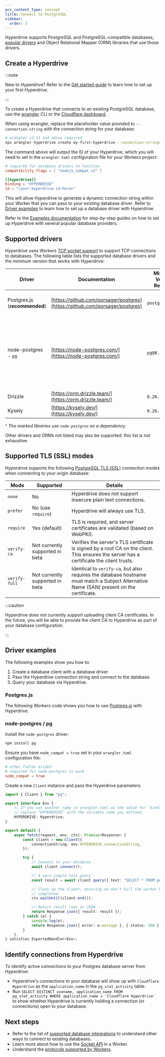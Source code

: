```yaml
---
pcx_content_type: concept
title: Connect to PostgreSQL
sidebar:
  order: 3
---
```



Hyperdrive supports PostgreSQL and PostgreSQL-compatible databases, [popular drivers](#supported-drivers) and Object Relational Mapper (ORM) libraries that use those drivers.

## Create a Hyperdrive

:::note

New to Hyperdrive? Refer to the [Get started guide](/hyperdrive/get-started/) to learn how to set up your first Hyperdrive.

:::

To create a Hyperdrive that connects to an existing PostgreSQL database, use the [wrangler](/workers/wrangler/install-and-update/) CLI or the [Cloudflare dashboard](https://dash.cloudflare.com/?to=/:account/workers-and-pages/hyperdrive).

When using wrangler, replace the placeholder value provided to `--connection-string` with the connection string for your database:

```sh
# wrangler v3.11 and above required
npx wrangler hyperdrive create my-first-hyperdrive --connection-string="postgres://user:password@database.host.example.com:5432/databasenamehere"
```

The command above will output the ID of your Hyperdrive, which you will need to set in the `wrangler.toml` configuration file for your Workers project:

```toml
# required for database drivers to function
compatibility_flags = [ "nodejs_compat_v2" ]

[[hyperdrive]]
binding = "HYPERDRIVE"
id = "<your-hyperdrive-id-here>"
```

This will allow Hyperdrive to generate a dynamic connection string within your Worker that you can pass to your existing database driver. Refer to [Driver examples](#driver-examples) to learn how to set up a database driver with Hyperdrive.

Refer to the [Examples documentation](/hyperdrive/examples/) for step-by-step guides on how to set up Hyperdrive with several popular database providers.

## Supported drivers

Hyperdrive uses Workers [TCP socket support](/workers/runtime-apis/tcp-sockets/#connect) to support TCP connections to databases. The following table lists the supported database drivers and the minimum version that works with Hyperdrive:

| Driver                        | Documentation                                                                | Minimum Version Required | Notes                                                                                                                                                                                                        |
| ----------------------------- | ---------------------------------------------------------------------------- | ------------------------ | ------------------------------------------------------------------------------------------------------------------------------------------------------------------------------------------------------------ |
| Postgres.js (**recommended**) | [https://github.com/porsager/postgres](https://github.com/porsager/postgres) | `postgres@3.4.4`         | Supported in both Workers & Pages.                                                                                                                                                                           |
| node-postgres - `pg`          | [https://node-postgres.com/](https://node-postgres.com/)                     | `pg@8.11.0`              | `8.11.4` introduced a bug with URL parsing and will not work. `8.11.5` fixes this. Requires the [`node_compat`](/workers/wrangler/configuration/#add-polyfills-using-wrangler) compatibility flag to be set. |
| Drizzle                       | [https://orm.drizzle.team/](https://orm.drizzle.team/)                       | `0.26.2`^                |                                                                                                                                                                                                              |
| Kysely                        | [https://kysely.dev/](https://kysely.dev/)                                   | `0.26.3`^                |                                                                                                                                                                                                              |

^ _The marked libraries use `node-postgres` as a dependency._

Other drivers and ORMs not listed may also be supported: this list is not exhaustive.

## Supported TLS (SSL) modes

Hyperdrive supports the following [PostgreSQL TLS (SSL)](https://www.postgresql.org/docs/current/libpq-ssl.html) connection modes when connecting to your origin database:

| Mode          | Supported                       | Details                                                                                                                                   |
| ------------- | ------------------------------- | ----------------------------------------------------------------------------------------------------------------------------------------- |
| `none`        | No                              | Hyperdrive does not support insecure plain text connections.                                                                              |
| `prefer`      | No (use `require`)              | Hyperdrive will always use TLS.                                                                                                           |
| `require`     | Yes (default)                   | TLS is required, and server certificates are validated (based on WebPKI).                                                                 |
| `verify-ca`   | Not currently supported in beta | Verifies the server's TLS certificate is signed by a root CA on the client. This ensures the server has a certificate the client trusts.  |
| `verify-full` | Not currently supported in beta | Identical to `verify-ca`, but also requires the database hostname must match a Subject Alternative Name (SAN) present on the certificate. |

:::caution

Hyperdrive does not currently support uploading client CA certificates. In the future, you will be able to provide the client CA to Hyperdrive as part of your database configuration.

:::

## Driver examples

The following examples show you how to:

1. Create a database client with a database driver.
2. Pass the Hyperdrive connection string and connect to the database.
3. Query your database via Hyperdrive.

### Postgres.js

The following Workers code shows you how to use [Postgres.js](https://github.com/porsager/postgres) with Hyperdrive.

<Render file="use-postgresjs-to-make-query" product="hyperdrive" />

### node-postgres / pg

Install the `node-postgres` driver:

```sh
npm install pg
```

Ensure you have `node_compat = true` set in your `wrangler.toml` configuration file:

```toml
# other fields elided
# required for node-postgres to work
node_compat = true
```

Create a new `Client` instance and pass the Hyperdrive parameters:

```ts
import { Client } from "pg";

export interface Env {
	// If you set another name in wrangler.toml as the value for 'binding',
	// replace "HYPERDRIVE" with the variable name you defined.
	HYPERDRIVE: Hyperdrive;
}

export default {
	async fetch(request, env, ctx): Promise<Response> {
		const client = new Client({
			connectionString: env.HYPERDRIVE.connectionString,
		});

		try {
			// Connect to your database
			await client.connect();

			// A very simple test query
			const result = await client.query({ text: "SELECT * FROM pg_tables" });

			// Clean up the client, ensuring we don't kill the worker before that is
			// completed.
			ctx.waitUntil(client.end());

			// Return result rows as JSON
			return Response.json({ result: result });
		} catch (e) {
			console.log(e);
			return Response.json({ error: e.message }, { status: 500 });
		}
	},
} satisfies ExportedHandler<Env>;
```

## Identify connections from Hyperdrive

To identify active connections to your Postgres database server from Hyperdrive:

- Hyperdrive's connections to your database will show up with `Cloudflare Hyperdrive` as the `application_name` in the `pg_stat_activity` table.
- Run `SELECT DISTINCT usename, application_name FROM pg_stat_activity WHERE application_name = 'Cloudflare Hyperdrive'` to show whether Hyperdrive is currently holding a connection (or connections) open to your database.

## Next steps

- Refer to the list of [supported database integrations](/workers/databases/connecting-to-databases/) to understand other ways to connect to existing databases.
- Learn more about how to use the [Socket API](/workers/runtime-apis/tcp-sockets) in a Worker.
- Understand the [protocols supported by Workers](/workers/reference/protocols/).

